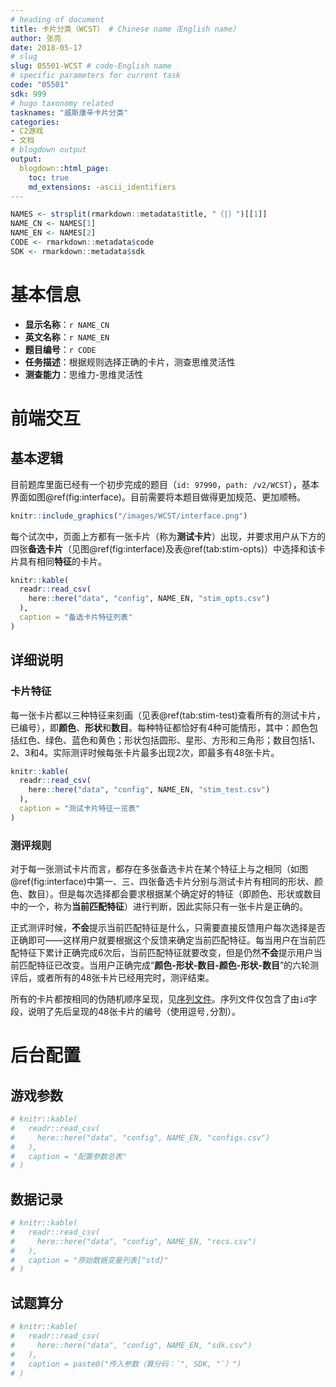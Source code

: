 ```yaml
---
# heading of document
title: 卡片分类（WCST） # Chinese name（English name）
author: 张亮
date: 2018-05-17
# slug
slug: 05501-WCST # code-English name
# specific parameters for current task
code: "05501"
sdk: 999
# hugo taxonomy related
tasknames: "威斯康辛卡片分类"
categories:
- C2游戏
- 文档
# blogdown output
output:
  blogdown::html_page:
    toc: true
    md_extensions: -ascii_identifiers
---
```


```r
NAMES <- strsplit(rmarkdown::metadata$title, "（|）")[[1]]
NAME_CN <- NAMES[1]
NAME_EN <- NAMES[2]
CODE <- rmarkdown::metadata$code
SDK <- rmarkdown::metadata$sdk
```

# 基本信息

* **显示名称**：`r NAME_CN`
* **英文名称**：`r NAME_EN`
* **题目编号**：`r CODE`
* **任务描述**：根据规则选择正确的卡片，测查思维灵活性
* **测查能力**：思维力-思维灵活性

# 前端交互

## 基本逻辑

目前题库里面已经有一个初步完成的题目（`id: 97990`，`path: /v2/WCST`），基本界面如图\@ref(fig:interface)。目前需要将本题目做得更加规范、更加顺畅。

```r
knitr::include_graphics("/images/WCST/interface.png")
```

每个试次中，页面上方都有一张卡片（称为**测试卡片**）出现，并要求用户从下方的四张**备选卡片**（见图\@ref(fig:interface)及表\@ref(tab:stim-opts)）中选择和该卡片具有相同**特征**的卡片。

```r
knitr::kable(
  readr::read_csv(
    here::here("data", "config", NAME_EN, "stim_opts.csv")
  ),
  caption = "备选卡片特征列表"
)
```

## 详细说明

### 卡片特征

每一张卡片都以三种特征来刻画（见表\@ref(tab:stim-test)查看所有的测试卡片，已编号），即**颜色**、**形状**和**数目**。每种特征都恰好有4种可能情形，其中：颜色包括红色、绿色、蓝色和黄色；形状包括圆形、星形、方形和三角形；数目包括1、2、3和4。实际测评时候每张卡片最多出现2次，即最多有48张卡片。

```r
knitr::kable(
  readr::read_csv(
    here::here("data", "config", NAME_EN, "stim_test.csv")
  ),
  caption = "测试卡片特征一览表"
)
```


### 测评规则

对于每一张测试卡片而言，都存在多张备选卡片在某个特征上与之相同（如图\@ref(fig:interface)中第一、三、四张备选卡片分别与测试卡片有相同的形状、颜色、数目）。但是每次选择都会要求根据某个确定好的特征（即颜色、形状或数目中的一个，称为**当前匹配特征**）进行判断，因此实际只有一张卡片是正确的。

正式测评时候，**不会**提示当前匹配特征是什么，只需要直接反馈用户每次选择是否正确即可——这样用户就要根据这个反馈来确定当前匹配特征。每当用户在当前匹配特征下累计正确完成6次后，当前匹配特征就要改变，但是仍然**不会**提示用户当前匹配特征已改变。当用户正确完成“**颜色-形状-数目-颜色-形状-数目**”的六轮测评后，或者所有的48张卡片已经用完时，测评结束。

所有的卡片都按相同的伪随机顺序呈现，见[序列文件](seq/05501_WCST.json){target="_blank"}。序列文件仅包含了由`id`字段，说明了先后呈现的48张卡片的编号（使用逗号`,`分割）。

# 后台配置

## 游戏参数

```r
# knitr::kable(
#   readr::read_csv(
#     here::here("data", "config", NAME_EN, "configs.csv")
#   ),
#   caption = "配置参数总表"
# )
```

## 数据记录

```r
# knitr::kable(
#   readr::read_csv(
#     here::here("data", "config", NAME_EN, "recs.csv")
#   ),
#   caption = "原始数据变量列表[^std]"
# )
```

[^std]: 请参考[标准](`r blogdown::shortcode("relref", "standard.html")`)。

## 试题算分

```r
# knitr::kable(
#   readr::read_csv(
#     here::here("data", "config", NAME_EN, "sdk.csv")
#   ),
#   caption = paste0("传入参数（算分码：`", SDK, "`）")
# )
```
